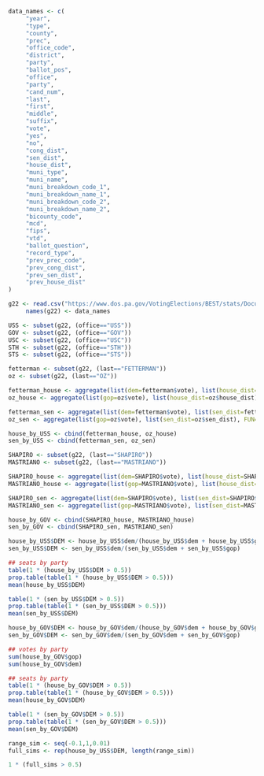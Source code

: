 

```r
data_names <- c(
     "year",
     "type",
     "county",
     "prec",
     "office_code",
     "district",
     "party",
     "ballot_pos",
     "office",
     "party",
     "cand_num",
     "last",
     "first",
     "middle",
     "suffix",
     "vote",
     "yes",
     "no",
     "cong_dist",
     "sen_dist",
     "house_dist",
     "muni_type",
     "muni_name",
     "muni_breakdown_code_1",
     "muni_breakdown_name_1",
     "muni_breakdown_code_2",
     "muni_breakdown_name_2",
     "bicounty_code",
     "mcd",
     "fips",
     "vtd",
     "ballot_question",
     "record_type",
     "prev_prec_code",
     "prev_cong_dist",
     "prev_sen_dist",
     "prev_house_dist"
)
```

```r
g22 <- read.csv("https://www.dos.pa.gov/VotingElections/BEST/stats/Documents/ElectionReturns_2022_General_PrecinctReturns.txt", header=FALSE, stringsAsFactors=FALSE)
     names(g22) <- data_names
```


```r
USS <- subset(g22, (office=="USS"))
GOV <- subset(g22, (office=="GOV"))
USC <- subset(g22, (office=="USC"))
STH <- subset(g22, (office=="STH"))
STS <- subset(g22, (office=="STS"))
```

```r
fetterman <- subset(g22, (last=="FETTERMAN"))
oz <- subset(g22, (last=="OZ"))

fetterman_house <- aggregate(list(dem=fetterman$vote), list(house_dist=fetterman$house_dist), FUN=sum)
oz_house <- aggregate(list(gop=oz$vote), list(house_dist=oz$house_dist), FUN=sum)

fetterman_sen <- aggregate(list(dem=fetterman$vote), list(sen_dist=fetterman$sen_dist), FUN=sum)
oz_sen <- aggregate(list(gop=oz$vote), list(sen_dist=oz$sen_dist), FUN=sum)

house_by_USS <- cbind(fetterman_house, oz_house)
sen_by_USS <- cbind(fetterman_sen, oz_sen)
```


```r
SHAPIRO <- subset(g22, (last=="SHAPIRO"))
MASTRIANO <- subset(g22, (last=="MASTRIANO"))

SHAPIRO_house <- aggregate(list(dem=SHAPIRO$vote), list(house_dist=SHAPIRO$house_dist), FUN=sum)
MASTRIANO_house <- aggregate(list(gop=MASTRIANO$vote), list(house_dist=MASTRIANO$house_dist), FUN=sum)

SHAPIRO_sen <- aggregate(list(dem=SHAPIRO$vote), list(sen_dist=SHAPIRO$sen_dist), FUN=sum)
MASTRIANO_sen <- aggregate(list(gop=MASTRIANO$vote), list(sen_dist=MASTRIANO$sen_dist), FUN=sum)

house_by_GOV <- cbind(SHAPIRO_house, MASTRIANO_house)
sen_by_GOV <- cbind(SHAPIRO_sen, MASTRIANO_sen)
```


```r
house_by_USS$DEM <- house_by_USS$dem/(house_by_USS$dem + house_by_USS$gop)
sen_by_USS$DEM <- sen_by_USS$dem/(sen_by_USS$dem + sen_by_USS$gop)

## seats by party
table(1 * (house_by_USS$DEM > 0.5))
prop.table(table(1 * (house_by_USS$DEM > 0.5)))
mean(house_by_USS$DEM)

table(1 * (sen_by_USS$DEM > 0.5))
prop.table(table(1 * (sen_by_USS$DEM > 0.5)))
mean(sen_by_USS$DEM)
```

```r
house_by_GOV$DEM <- house_by_GOV$dem/(house_by_GOV$dem + house_by_GOV$gop)
sen_by_GOV$DEM <- sen_by_GOV$dem/(sen_by_GOV$dem + sen_by_GOV$gop)

## votes by party
sum(house_by_GOV$gop)
sum(house_by_GOV$dem)

## seats by party
table(1 * (house_by_GOV$DEM > 0.5))
prop.table(table(1 * (house_by_GOV$DEM > 0.5)))
mean(house_by_GOV$DEM)

table(1 * (sen_by_GOV$DEM > 0.5))
prop.table(table(1 * (sen_by_GOV$DEM > 0.5)))
mean(sen_by_GOV$DEM)
```



```r
range_sim <- seq(-0.1,1,0.01)
full_sims <- rep(house_by_USS$DEM, length(range_sim))

1 * (full_sims > 0.5)

```

